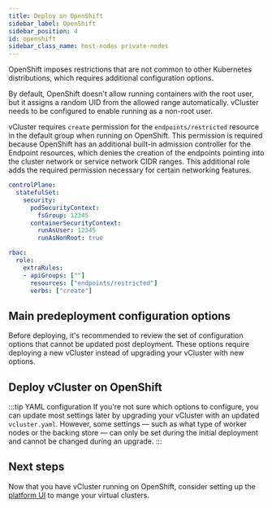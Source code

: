 ```yaml
---
title: Deploy on OpenShift
sidebar_label: OpenShift
sidebar_position: 4
id: openshift
sidebar_class_name: host-nodes private-nodes 
---
```



OpenShift imposes restrictions that are not common to other Kubernetes distributions, which requires additional configuration options. 

By default, OpenShift doesn't allow running containers with the root user, but it assigns a random UID from the allowed 
range automatically. vCluster needs to be configured to enable running as a non-root user. 

vCluster requires `create` permission for the `endpoints/restricted` resource in the default group when running on OpenShift.
This permission is required because OpenShift has an additional built-in admission controller for the Endpoint resources, which denies the creation of the endpoints pointing into the cluster network or service network CIDR ranges.
This additional role adds the required permission necessary for certain networking features.

```yaml title="Required OpenShift Configuration Options"
controlPlane:
  statefulSet:
    security:
      podSecurityContext:
        fsGroup: 12345
      containerSecurityContext:
        runAsUser: 12345
        runAsNonRoot: true

rbac:
  role:
    extraRules:
    - apiGroups: [""]
      resources: ["endpoints/restricted"]
      verbs: ["create"]
```

## Main predeployment configuration options

Before deploying, it's recommended to review the set of configuration options that cannot be updated post deployment. These options require deploying a new vCluster instead of upgrading your vCluster with new options.

<ControlPlaneOptions />
<WorkerNodeOptions />

## Deploy vCluster on OpenShift

:::tip YAML configuration
If you're not sure which options to configure, you can update most settings later by upgrading your vCluster with an updated `vcluster.yaml`.
However, some settings — such as what type of worker nodes or the backing store — can only be set during the initial deployment and cannot be changed during an upgrade.
:::

<Deploy />

## Next steps

Now that you have vCluster running on OpenShift, consider setting up the [platform UI](/platform/install/quick-start-guide) to mange your virtual clusters.

